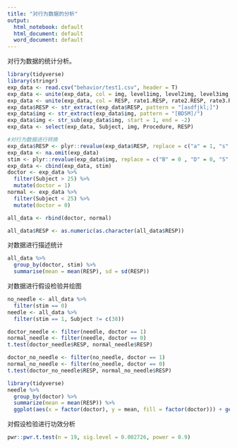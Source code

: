 ```yaml
---
title: "对行为数据的分析"
output:
  html_notebook: default
  html_document: default
  word_document: default
---
```


对行为数据的统计分析。

```r
library(tidyverse)
library(stringr)
exp_data <- read.csv("behavior/test1.csv", header = T)
exp_data <- unite(exp_data, col = img, level1img, level2img, level3img, level4img)
exp_data <- unite(exp_data, col = RESP, rate1.RESP, rate2.RESP, rate3.RESP, rate4.RESP)
exp_data$RESP <- str_extract(exp_data$RESP, pattern = "[asdfjkl;]")
exp_data$img <- str_extract(exp_data$img, pattern = "[BDSM]/")
exp_data$img <- str_sub(exp_data$img, start = 1, end = -2)
exp_data <- select(exp_data, Subject, img, Procedure, RESP)

#对行为数据进行转换
exp_data$RESP <- plyr::revalue(exp_data$RESP, replace = c("a" = 1, "s" = 2, "d" = 3, "f" = 4, "j" = 5, "k" = 6, "l" = 7, ";" = 8))
exp_data <- na.omit(exp_data)
stim <- plyr::revalue(exp_data$img, replace = c("B" = 0 , "D" = 0, "S" = 1, "M" = 1))
exp_data <- cbind(exp_data, stim)
doctor <- exp_data %>% 
  filter(Subject > 25) %>% 
  mutate(doctor = 1)
normal <- exp_data %>% 
  filter(Subject < 25) %>% 
  mutate(doctor = 0)

all_data <- rbind(doctor, normal)

all_data$RESP <- as.numeric(as.character(all_data$RESP))
```

对数据进行描述统计
```r
all_data %>% 
  group_by(doctor, stim) %>% 
  summarise(mean = mean(RESP), sd = sd(RESP))
```

对数据进行假设检验并绘图
```r
no_needle <- all_data %>% 
  filter(stim == 0)
needle <- all_data %>% 
  filter(stim == 1, Subject != c(38))

doctor_needle <- filter(needle, doctor == 1)
normal_needle <- filter(needle, doctor == 0)
t.test(doctor_needle$RESP, normal_needle$RESP)

doctor_no_needle <- filter(no_needle, doctor == 1)
normal_no_needle <- filter(no_needle, doctor == 0)
t.test(doctor_no_needle$RESP, normal_no_needle$RESP)

library(tidyverse)
needle %>% 
  group_by(doctor) %>% 
  summarize(mean = mean(RESP)) %>% 
  ggplot(aes(x = factor(doctor), y = mean, fill = factor(doctor))) + geom_histogram(stat = "identity")
```

对假设检验进行功效分析
```r
pwr::pwr.t.test(n = 19, sig.level = 0.002726, power = 0.9)
```


